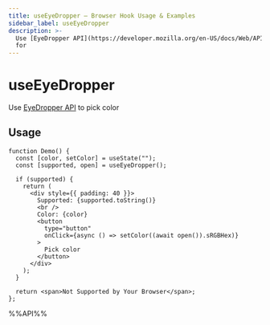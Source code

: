 ```yaml
---
title: useEyeDropper – Browser Hook Usage & Examples
sidebar_label: useEyeDropper
description: >-
  Use [EyeDropper API](https://developer.mozilla.org/en-US/docs/Web/API/EyeDropper_API) to pick color. Learn usage patterns, best practices, and code examples
  for
---
```

# useEyeDropper

Use [EyeDropper API](https://developer.mozilla.org/en-US/docs/Web/API/EyeDropper_API) to pick color


## Usage

```tsx live
function Demo() {
  const [color, setColor] = useState("");
  const [supported, open] = useEyeDropper();

  if (supported) {
    return (
      <div style={{ padding: 40 }}>
        Supported: {supported.toString()}
        <br />
        Color: {color}
        <button
          type="button"
          onClick={async () => setColor((await open()).sRGBHex)}
        >
          Pick color
        </button>
      </div>
    );
  }

  return <span>Not Supported by Your Browser</span>;
};

```

%%API%%
